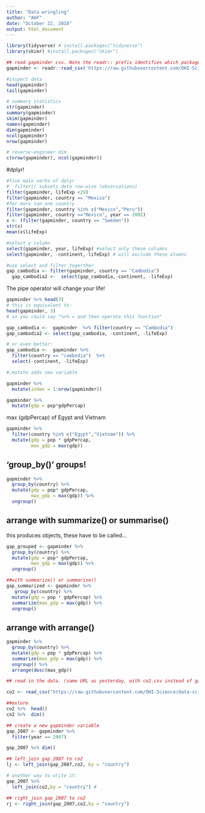 ```yaml
---
title: "Data wringling"
author: "AHF"
date: "October 22, 2018"
output: html_document
---
```

```r
library(tidyverse) # install.packages("tidyverse")
library(skimr) #install.packages("skimr")

```

```r
## read gapminder csv. Note the readr:: prefix identifies which package it's in
gapminder <- readr::read_csv('https://raw.githubusercontent.com/OHI-Science/data-science-training/master/data/gapminder.csv')

#inspect data
head(gapminder)
tail(gapminder)

# summary statistics
str(gapminder)
summary(gapminder)
skim(gapminder)
names(gapminder)
dim(gapminder)
ncol(gapminder)
nrow(gapminder)

# reverse-engineer dim
c(nrow(gapminder), ncol(gapminder))
```


#dplyr!
```r
#five main verbs of dplyr 
#  filter() subsets data row-wise (observations)
filter(gapminder, lifeExp <29)
filter(gapminder, country == "Mexico")
#for more tan one country
filter(gapminder, country %in% c("Mexico","Peru"))
filter(gapminder, country =="Mexico", year == 2002)
x <- (filter(gapminder, country == "Sweden"))
str(x)
mean(x$lifeExp)
```

```r
#select y column
select(gapminder, year, lifeExp) #select only these columns
select(gapminder, -continent,-lifeExp) # will exclude these olumns

#use select and filter togerther
gap_cambodia <- filter(gapminder, country == "Cambodia") 
  gap_cambodia2 <-  select(gap_cambodia,-continent, -lifeExp)
```

The pipe operator will change your life!

```r
gapminder %>% head(3)
# this is equivalent to:
head(gapminder, 3)
# so you could say "%>% = and then operate this function"

gap_cambodia <-  gapminder  %>% filter(country == "Cambodia") 
gap_cambodia2 <- select(gap_cambodia, -continent, -lifeExp)

# or even better:
gap_cambodia <-  gapminder %>% 
  filter(country == "cambodia")  %>% 
  select(-continent, -lifeExp)
```


```r

#,mutate adds new variable

gapminder %>% 
  mutate(index = 1:nrow(gapminder)) 

gapminder %>% 
  mutate(gdp = pop*gdpPercap)
```


max (gdpPercap) of Egypt and Vietnam
```r
gapminder %>% 
  filter(country %in% c("Egypt","Vietnam")) %>% 
  mutate(gdp = pop * gdpPercap, 
         max_gdp = max(gdp))


```
## 'group_by()' groups!

```r
gapminder %>% 
  group_by(country) %>% 
  mutate(gdp = pop* gdpPercap,
         max_gdp = max(gdp)) %>% 
  ungroup()
```
## arrange with summarize() or summarise()
this produces objects, these have to be called...

```r
gap_grouped <- gapminder %>% 
  group_by(country) %>% 
  mutate(gdp = pop* gdpPercap,
         max_gdp = max(gdp)) %>% 
  ungroup()

##with summarize() or summarise()
gap_summarized <- gapminder %>% 
   group_by(country) %>%
  mutate(gdp = pop * gdpPercap) %>%
  summarize(max_gdp = max(gdp)) %>%
  ungroup()
```

## arrange with arrange()
```r
gapminder %>%
  group_by(country) %>%
  mutate(gdp = pop * gdpPercap) %>%
  summarize(max_gdp = max(gdp)) %>%
  ungroup() %>%
  arrange(desc(max_gdp))

```


```r
## read in the data. (same URL as yesterday, with co2.csv instead of gapminder.csv)

co2 <- read_csv("https://raw.githubusercontent.com/OHI-Science/data-science-training/master/data/co2.csv")

##exlore
co2 %>%  head()
co2 %>%  dim()

## create a new gapminder variable
gap_2007 <- gapminder %>% 
  filter(year == 2007)

gap_2007 %>% dim()

## left_join gap_2007 to co2
lj <- left_join(gap_2007,co2, by = "country")

# another way to write it:
gap_2007 %>% 
  left_join(co2,by = "country") #

## right_join gap_2007 to co2
rj <- right_join(gap_2007,co2,by = "country")
```
